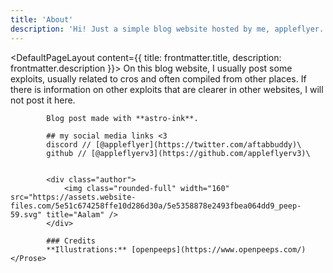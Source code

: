 ```yaml
---
title: 'About'
description: 'Hi! Just a simple blog website hosted by me, appleflyer.'
---
```


<DefaultPageLayout content={{ title: frontmatter.title, description: frontmatter.description }}>
    <Prose>
            On this blog website, I usually post some exploits, usually related to cros and often compiled from other places. If there is information on other exploits that are clearer in other websites, I will not post it here.

            Blog post made with **astro-ink**.

            ## my social media links <3
            discord // [@appleflyer](https://twitter.com/aftabbuddy)\
            github // [@appleflyerv3](https://github.com/appleflyerv3)\
            
            
            <div class="author">
                <img class="rounded-full" width="160" src="https://assets.website-files.com/5e51c674258ffe10d286d30a/5e5358878e2493fbea064dd9_peep-59.svg" title="Aalam" />
            </div>

            ### Credits
            **Illustrations:** [openpeeps](https://www.openpeeps.com/)
    </Prose>
</DefaultPageLayout>
